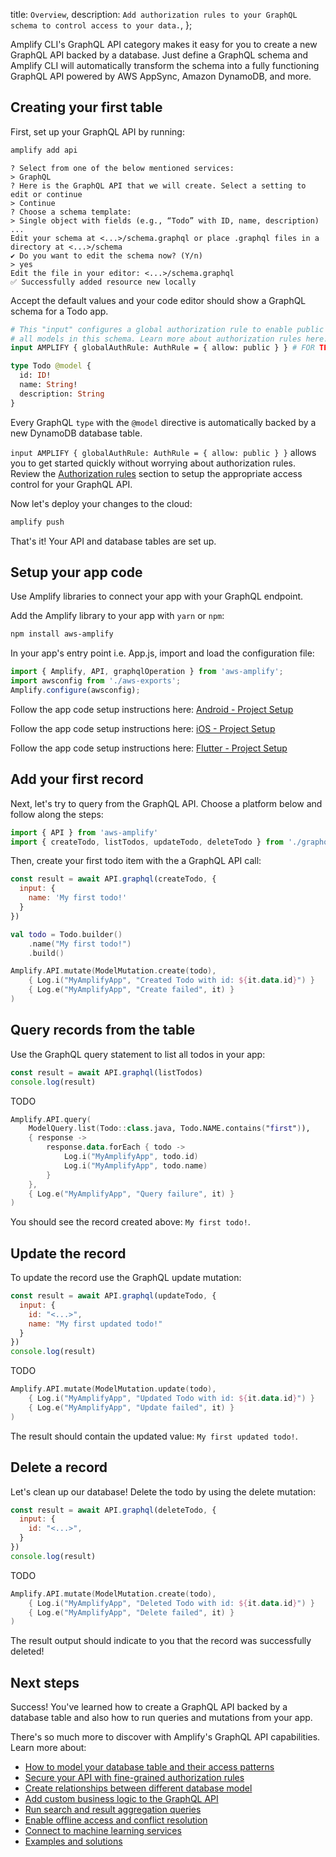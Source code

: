   title: `Overview`,
  description: `Add authorization rules to your GraphQL schema to control access to your data.`,
};

Amplify CLI's GraphQL API category makes it easy for you to create a new GraphQL API backed by a database. Just define a GraphQL schema and Amplify CLI will automatically transform the schema into a fully functioning GraphQL API powered by AWS AppSync, Amazon DynamoDB, and more. 

## Creating your first table

First, set up your GraphQL API by running:
```bash
amplify add api
```
```console
? Select from one of the below mentioned services:
> GraphQL
? Here is the GraphQL API that we will create. Select a setting to edit or continue
> Continue
? Choose a schema template:
> Single object with fields (e.g., “Todo” with ID, name, description)
...
Edit your schema at <...>/schema.graphql or place .graphql files in a directory at <...>/schema
✔ Do you want to edit the schema now? (Y/n)
> yes
Edit the file in your editor: <...>/schema.graphql
✅ Successfully added resource new locally
```

Accept the default values and your code editor should show a GraphQL schema for a Todo app.

```graphql
# This "input" configures a global authorization rule to enable public access to
# all models in this schema. Learn more about authorization rules here: https://docs.amplify.aws/cli/graphql/auth
input AMPLIFY { globalAuthRule: AuthRule = { allow: public } } # FOR TESTING ONLY!

type Todo @model {
  id: ID!
  name: String!
  description: String
}
```

Every GraphQL `type` with the `@model` directive is automatically backed by a new DynamoDB database table.

<Callout warning>

`input AMPLIFY { globalAuthRule: AuthRule = { allow: public } }` allows you to get started quickly without worrying about authorization rules. Review the [Authorization rules](/cli/graphql/authorization-rules) section to setup the appropriate access control for your GraphQL API.
</Callout>

Now let's deploy your changes to the cloud:

```bash
amplify push
```

That's it! Your API and database tables are set up. 

## Setup your app code

Use Amplify libraries to connect your app with your GraphQL endpoint. 

<BlockSwitcher>
<Block name="JavaScript">

Add the Amplify library to your app with `yarn` or `npm`:

```bash
npm install aws-amplify
```
In your app's entry point i.e. App.js, import and load the configuration file:

```js
import { Amplify, API, graphqlOperation } from 'aws-amplify';
import awsconfig from './aws-exports';
Amplify.configure(awsconfig);
```

</Block>
<Block name="Android">

Follow the app code setup instructions here: [Android - Project Setup](https://docs.amplify.aws/lib/project-setup/create-application/q/platform/android/)
</Block>
<Block name="iOS">

Follow the app code setup instructions here: [iOS - Project Setup](https://docs.amplify.aws/lib/project-setup/create-application/q/platform/ios/)
</Block>
<Block name="Flutter">

Follow the app code setup instructions here: [Flutter - Project Setup](https://docs.amplify.aws/lib/project-setup/create-application/q/platform/flutter/)
</Block>
</BlockSwitcher>

## Add your first record

Next, let's try to query from the GraphQL API. Choose a platform below and follow along the steps:

<BlockSwitcher>
<Block name="JavaScript">

```js
import { API } from 'aws-amplify'
import { createTodo, listTodos, updateTodo, deleteTodo } from './graphql/todo'
```

Then, create your first todo item with the a GraphQL API call:

```js
const result = await API.graphql(createTodo, {
  input: {
    name: 'My first todo!'
  }
})
```

</Block>
<Block name="Android">

```kotlin
val todo = Todo.builder()
    .name("My first todo!")
    .build()

Amplify.API.mutate(ModelMutation.create(todo),
    { Log.i("MyAmplifyApp", "Created Todo with id: ${it.data.id}") }
    { Log.e("MyAmplifyApp", "Create failed", it) }
)
```

</Block>
<Block name="iOS">

</Block>
<Block name="Flutter">

</Block>
</BlockSwitcher>


## Query records from the table

Use the GraphQL query statement to list all todos in your app:

<BlockSwitcher>
<Block name="JavaScript">

```js
const result = await API.graphql(listTodos)
console.log(result)
```

</Block>
<Block name="Android">

TODO

```kotlin
Amplify.API.query(
    ModelQuery.list(Todo::class.java, Todo.NAME.contains("first")),
    { response ->
        response.data.forEach { todo ->
            Log.i("MyAmplifyApp", todo.id)
            Log.i("MyAmplifyApp", todo.name)
        }
    },
    { Log.e("MyAmplifyApp", "Query failure", it) }
)
```

</Block>
<Block name="iOS">

</Block>
<Block name="Flutter">

</Block>
</BlockSwitcher>

You should see the record created above: `My first todo!`.

## Update the record

To update the record use the GraphQL update mutation:

<BlockSwitcher>
<Block name="JavaScript">

```js
const result = await API.graphql(updateTodo, {
  input: {
    id: "<...>",
    name: "My first updated todo!"
  }
})
console.log(result)
```

</Block>
<Block name="Android">

TODO

```kotlin
Amplify.API.mutate(ModelMutation.update(todo),
    { Log.i("MyAmplifyApp", "Updated Todo with id: ${it.data.id}") }
    { Log.e("MyAmplifyApp", "Update failed", it) }
)
```

</Block>
<Block name="iOS">

</Block>
<Block name="Flutter">

</Block>
</BlockSwitcher>

The result should contain the updated value: `My first updated todo!`.

## Delete a record

Let's clean up our database! Delete the todo by using the delete mutation:
<BlockSwitcher>
<Block name="JavaScript">

```js
const result = await API.graphql(deleteTodo, {
  input: {
    id: "<...>",
  }
})
console.log(result)
```

</Block>
<Block name="Android">

TODO

```kotlin
Amplify.API.mutate(ModelMutation.create(todo),
    { Log.i("MyAmplifyApp", "Deleted Todo with id: ${it.data.id}") }
    { Log.e("MyAmplifyApp", "Delete failed", it) }
)
```

</Block>
<Block name="iOS">

</Block>
<Block name="Flutter">

</Block>
</BlockSwitcher>

The result output should indicate to you that the record was successfully deleted!

## Next steps

Success! You've learned how to create a GraphQL API backed by a database table and also how to run queries and mutations from your app. 

There's so much more to discover with Amplify's GraphQL API capabilities. Learn more about: 
- [How to model your database table and their access patterns](/cli/graphql/data-modeling)
- [Secure your API with fine-grained authorization rules](/cli/graphql/authorization-rules)
- [Create relationships between different database model](/cli/graphql/data-modeling/#setup-relationships-between-models)
- [Add custom business logic to the GraphQL API](/cli/graphql/custom-business-logic)
- [Run search and result aggregation queries](/cli/graphql/search-and-result-aggregations/)
- [Enable offline access and conflict resolution](/cli/graphql/offline-data-access-and-conflict-resolution/)
- [Connect to machine learning services](/cli/graphql/connect-to-machine-learning-services/)
- [Examples and solutions](/cli/graphql/examples-and-solutions/)